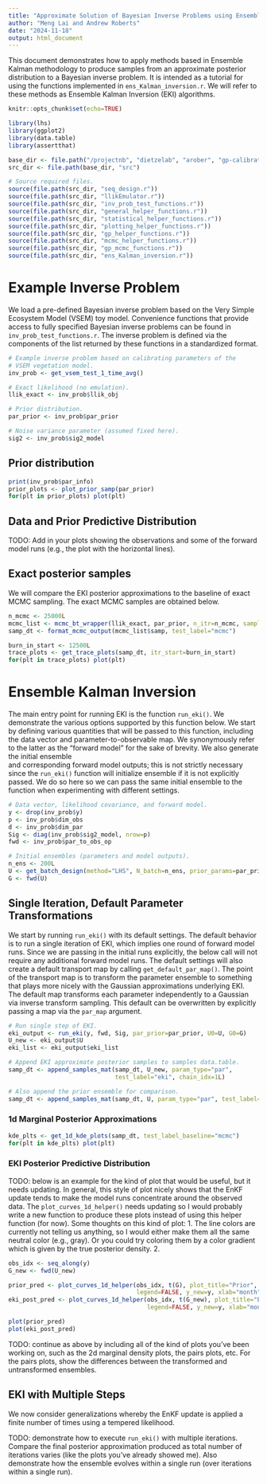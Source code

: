 ```yaml
---
title: "Approximate Solution of Bayesian Inverse Problems using Ensemble Kalman Methods"
author: "Meng Lai and Andrew Roberts"
date: "2024-11-18"
output: html_document
---
```


This document demonstrates how to apply methods based in Ensemble Kalman 
methodology to produce samples from an approximate posterior distribution 
to a Bayesian inverse problem. It is intended as a tutorial for using the 
functions implemented in `ens_Kalman_inversion.r`. We will refer to these 
methods as Ensemble Kalman Inversion (EKI) algorithms.

```r
knitr::opts_chunk$set(echo=TRUE)

library(lhs)
library(ggplot2)
library(data.table)
library(assertthat)

base_dir <- file.path("/projectnb", "dietzelab", "arober", "gp-calibration")
src_dir <- file.path(base_dir, "src")

# Source required files.
source(file.path(src_dir, "seq_design.r"))
source(file.path(src_dir, "llikEmulator.r"))
source(file.path(src_dir, "inv_prob_test_functions.r"))
source(file.path(src_dir, "general_helper_functions.r"))
source(file.path(src_dir, "statistical_helper_functions.r"))
source(file.path(src_dir, "plotting_helper_functions.r"))
source(file.path(src_dir, "gp_helper_functions.r"))
source(file.path(src_dir, "mcmc_helper_functions.r"))
source(file.path(src_dir, "gp_mcmc_functions.r"))
source(file.path(src_dir, "ens_Kalman_inversion.r"))
```

# Example Inverse Problem
We load a pre-defined Bayesian inverse problem based on the Very Simple 
Ecosystem Model (VSEM) toy model. Convenience functions that provide access to 
fully specified Bayesian inverse problems can be found in 
`inv_prob_test_functions.r`. The inverse problem is defined via the components 
of the list returned by these functions in a standardized format.

```r
# Example inverse problem based on calibrating parameters of the 
# VSEM vegetation model.
inv_prob <- get_vsem_test_1_time_avg()

# Exact likelihood (no emulation).
llik_exact <- inv_prob$llik_obj

# Prior distribution.
par_prior <- inv_prob$par_prior

# Noise variance parameter (assumed fixed here).
sig2 <- inv_prob$sig2_model
```


## Prior distribution
```r
print(inv_prob$par_info)
prior_plots <- plot_prior_samp(par_prior)
for(plt in prior_plots) plot(plt)
```

## Data and Prior Predictive Distribution
TODO: Add in your plots showing the observations and some of the forward model runs
(e.g., the plot with the horizontal lines).

## Exact posterior samples
We will compare the EKI posterior approximations to the baseline of exact 
MCMC sampling. The exact MCMC samples are obtained below.
```r
n_mcmc <- 25000L
mcmc_list <- mcmc_bt_wrapper(llik_exact, par_prior, n_itr=n_mcmc, sampler="DEzs")
samp_dt <- format_mcmc_output(mcmc_list$samp, test_label="mcmc") 
```

```r
burn_in_start <- 12500L
trace_plots <- get_trace_plots(samp_dt, itr_start=burn_in_start)
for(plt in trace_plots) plot(plt)
```

# Ensemble Kalman Inversion
The main entry point for running EKI is the function `run_eki()`. We demonstrate
the various options supported by this function below. We start by defining 
various quantities that will be passed to this function, including the data 
vector and parameter-to-observable map. We synonymously refer to the latter as
the "forward model" for the sake of brevity. We also generate the initial ensemble  
and corresponding forward model outputs; this is not strictly necessary since the 
`run_eki()` function will initialize ensemble if it is not explicitly passed.
We do so here so we can pass the same initial ensemble to the function when 
experimenting with different settings.

```r
# Data vector, likelihood covariance, and forward model.
y <- drop(inv_prob$y)
p <- inv_prob$dim_obs
d <- inv_prob$dim_par
Sig <- diag(inv_prob$sig2_model, nrow=p)
fwd <- inv_prob$par_to_obs_op

# Initial ensembles (parameters and model outputs).
n_ens <- 200L
U <- get_batch_design(method="LHS", N_batch=n_ens, prior_params=par_prior)
G <- fwd(U)
```

## Single Iteration, Default Parameter Transformations
We start by running `run_eki()` with its default settings. The default 
behavior is to run a single iteration of EKI, which implies one round of 
forward model runs. Since we are passing in the initial runs explicitly, the 
below call will not require any additional forward model runs. The default 
settings will also create a default transport map by calling 
`get_default_par_map()`. The point of the transport map is to transform the 
parameter ensemble to something that plays more nicely with the Gaussian 
approximations underlying EKI. The default map transforms each parameter 
independently to a Gaussian via inverse transform sampling. This default 
can be overwritten by explicitly passing a map via the `par_map` argument.

```r
# Run single step of EKI.
eki_output <- run_eki(y, fwd, Sig, par_prior=par_prior, U0=U, G0=G) 
U_new <- eki_output$U
eki_list <- eki_output$eki_list
```

```r
# Append EKI approximate posterior samples to samples data.table.
samp_dt <- append_samples_mat(samp_dt, U_new, param_type="par",  
                              test_label="eki", chain_idx=1L)

# Also append the prior ensemble for comparison.
samp_dt <- append_samples_mat(samp_dt, U, param_type="par", test_label="prior")
```


### 1d Marginal Posterior Approximations
```r
kde_plts <- get_1d_kde_plots(samp_dt, test_label_baseline="mcmc")
for(plt in kde_plts) plot(plt)
```

### EKI Posterior Predictive Distribution
TODO: below is an example for the kind of plot that would be useful, but it 
needs updating. In general, this style of plot nicely shows that the EnKF update 
tends to make the model runs concentrate around the observed data. 
The `plot_curves_1d_helper()` needs updating so I would 
probably write a new function to produce these plots instead of using this 
helper function (for now). Some thoughts on this kind of plot:
1. The line colors are currently not telling us anything, so I would either make 
them all the same neutral color (e.g., gray). Or you could try coloring them by 
a color gradient which is given by the true posterior density.
2. 
```r
obs_idx <- seq_along(y)
G_new <- fwd(U_new)

prior_pred <- plot_curves_1d_helper(obs_idx, t(G), plot_title="Prior", 
                                    legend=FALSE, y_new=y, xlab="month")
eki_post_pred <- plot_curves_1d_helper(obs_idx, t(G_new), plot_title="EKI single step", 
                                       legend=FALSE, y_new=y, xlab="month")

plot(prior_pred)
plot(eki_post_pred)
```

TODO: continue as above by including all of the kind of plots you've been 
working on, such as the 2d marginal density plots, the pairs plots, etc. For the 
pairs plots, show the differences between the transformed and untransformed 
ensembles.

## EKI with Multiple Steps
We now consider generalizations whereby the EnKF update is applied a finite 
number of times using a tempered likelihood. 

TODO: demonstrate how to execute `run_eki()` with multiple iterations. Compare 
the final posterior approximation produced as total number of iterations 
varies (like the plots you've already showed me). Also demonstrate how the
ensemble evolves within a single run (over iterations within a single run).


